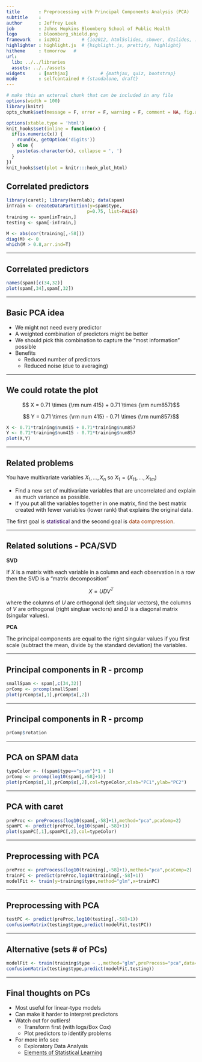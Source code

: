 ```yaml
---
title       : Preprocessing with Principal Components Analysis (PCA)
subtitle    : 
author      : Jeffrey Leek
job         : Johns Hopkins Bloomberg School of Public Health
logo        : bloomberg_shield.png
framework   : io2012        # {io2012, html5slides, shower, dzslides, ...}
highlighter : highlight.js  # {highlight.js, prettify, highlight}
hitheme     : tomorrow   # 
url:
  lib: ../../libraries
  assets: ../../assets
widgets     : [mathjax]            # {mathjax, quiz, bootstrap}
mode        : selfcontained # {standalone, draft}
---
```



```r
# make this an external chunk that can be included in any file
options(width = 100)
library(knitr)
opts_chunk$set(message = F, error = F, warning = F, comment = NA, fig.align = 'center', dpi = 100, tidy = F, cache.path = '.cache/', fig.path = 'fig/')

options(xtable.type = 'html')
knit_hooks$set(inline = function(x) {
  if(is.numeric(x)) {
    round(x, getOption('digits'))
  } else {
    paste(as.character(x), collapse = ', ')
  }
})
knit_hooks$set(plot = knitr:::hook_plot_html)
```


## Correlated predictors

```r
library(caret); library(kernlab); data(spam)
inTrain <- createDataPartition(y=spam$type,
                              p=0.75, list=FALSE)
training <- spam[inTrain,]
testing <- spam[-inTrain,]

M <- abs(cor(training[,-58]))
diag(M) <- 0
which(M > 0.8,arr.ind=T)
```

---

## Correlated predictors

```r
names(spam)[c(34,32)]
plot(spam[,34],spam[,32])
```


---

## Basic PCA idea

* We might not need every predictor
* A weighted combination of predictors might be better
* We should pick this combination to capture the "most information" possible
* Benefits
  * Reduced number of predictors
  * Reduced noise (due to averaging)


---

## We could rotate the plot

$$ X = 0.71 \times {\rm num 415} + 0.71 \times {\rm num857}$$

$$ Y = 0.71 \times {\rm num 415} - 0.71 \times {\rm num857}$$

```r
X <- 0.71*training$num415 + 0.71*training$num857
Y <- 0.71*training$num415 - 0.71*training$num857
plot(X,Y)
```

---

## Related problems

You have multivariate variables $X_1,\ldots,X_n$ so $X_1 = (X_{11},\ldots,X_{1m})$

* Find a new set of multivariate variables that are uncorrelated and explain as much variance as possible.
* If you put all the variables together in one matrix, find the best matrix created with fewer variables (lower rank) that explains the original data.


The first goal is <font color="#330066">statistical</font> and the second goal is <font color="#993300">data compression</font>.

---

## Related solutions - PCA/SVD

__SVD__

If $X$ is a matrix with each variable in a column and each observation in a row then the SVD is a "matrix decomposition"

$$ X = UDV^T$$

where the columns of $U$ are orthogonal (left singular vectors), the columns of $V$ are orthogonal (right singluar vectors) and $D$ is a diagonal matrix (singular values). 

__PCA__

The principal components are equal to the right singular values if you first scale (subtract the mean, divide by the standard deviation) the variables.

---

## Principal components in R - prcomp

```r
smallSpam <- spam[,c(34,32)]
prComp <- prcomp(smallSpam)
plot(prComp$x[,1],prComp$x[,2])
```

---

## Principal components in R - prcomp

```r
prComp$rotation
```


---

## PCA on SPAM data

```r
typeColor <- ((spam$type=="spam")*1 + 1)
prComp <- prcomp(log10(spam[,-58]+1))
plot(prComp$x[,1],prComp$x[,2],col=typeColor,xlab="PC1",ylab="PC2")
```


---

## PCA with caret

```r
preProc <- preProcess(log10(spam[,-58]+1),method="pca",pcaComp=2)
spamPC <- predict(preProc,log10(spam[,-58]+1))
plot(spamPC[,1],spamPC[,2],col=typeColor)
```


---

## Preprocessing with PCA

```r
preProc <- preProcess(log10(training[,-58]+1),method="pca",pcaComp=2)
trainPC <- predict(preProc,log10(training[,-58]+1))
modelFit <- train(y=training$type,method="glm",x=trainPC)
```

---

## Preprocessing with PCA

```r
testPC <- predict(preProc,log10(testing[,-58]+1))
confusionMatrix(testing$type,predict(modelFit,testPC))
```

---

## Alternative (sets # of PCs)

```r
modelFit <- train(training$type ~ .,method="glm",preProcess="pca",data=training)
confusionMatrix(testing$type,predict(modelFit,testing))
```

---

## Final thoughts on PCs

* Most useful for linear-type models
* Can make it harder to interpret predictors
* Watch out for outliers! 
  * Transform first (with logs/Box Cox)
  * Plot predictors to identify problems
* For more info see 
  * Exploratory Data Analysis
  * [Elements of Statistical Learning](http://statweb.stanford.edu/~tibs/ElemStatLearn/)
  